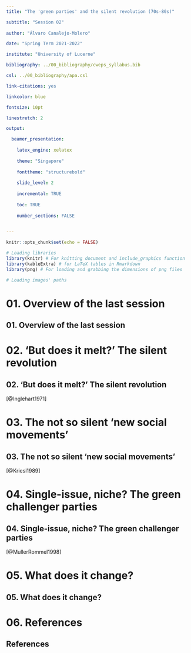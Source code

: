 ```yaml
---
title: "The 'green parties' and the silent revolution (70s-80s)"

subtitle: "Session 02"
  
author: "Álvaro Canalejo-Molero"

date: "Spring Term 2021-2022"

institute: "University of Lucerne"

bibliography: ../00_bibliography/cweps_syllabus.bib

csl: ../00_bibliography/apa.csl

link-citations: yes

linkcolor: blue 

fontsize: 10pt

linestretch: 2

output:

  beamer_presentation:
    
    latex_engine: xelatex
    
    theme: "Singapore"
    
    fonttheme: "structurebold"
    
    slide_level: 2
    
    incremental: TRUE
    
    toc: TRUE
    
    number_sections: FALSE
    

---
```


```r

knitr::opts_chunk$set(echo = FALSE)

# Loading libraries
library(knitr) # For knitting document and include_graphics function
library(kableExtra) # for LaTeX tables in Rmarkdown
library(png) # For loading and grabbing the dimensions of png files

# Loading images' paths

```


# 01. Overview of the last session

## 01. Overview of the last session


# 02. 'But does it melt?' The silent revolution

## 02. 'But does it melt?' The silent revolution

[@Inglehart1971]

# 03. The not so silent 'new social movements'

## 03. The not so silent 'new social movements'

[@Kriesi1989]

# 04. Single-issue, niche? The green challenger parties

## 04. Single-issue, niche? The green challenger parties

[@MullerRommel1998]

# 05. What does it change?

## 05. What does it change?



# 06. References

## References {.allowframebreaks}

<div id="refs"></div>